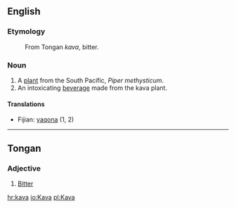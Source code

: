 ==English==
===Etymology===
:From Tongan ''kava'', bitter.

===Noun===

# A [[plant]] from the South Pacific, ''Piper methysticum''.
# An intoxicating [[beverage]] made from the kava plant.

====Translations====

*Fijian: [[yaqona]] (1, 2)

----

==Tongan==
===Adjective===

# [[Bitter]]

[[hr:kava]]
[[io:Kava]]
[[pl:Kava]]